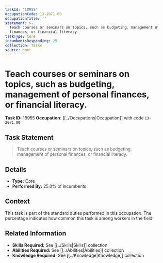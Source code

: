 ```yaml
---
taskId: '18955'
occupationCode: 13-2071.00
occupationTitle: ''
statement: >-
  Teach courses or seminars on topics, such as budgeting, management of personal
  finances, or financial literacy.
taskType: Core
incumbentsResponding: 25
collection: Tasks
source: onet
---
```

# Teach courses or seminars on topics, such as budgeting, management of personal finances, or financial literacy.

**Task ID:** 18955
**Occupation:** [[../Occupations|Occupation]] with code `13-2071.00`

## Task Statement

> Teach courses or seminars on topics, such as budgeting, management of personal finances, or financial literacy.

## Details

- **Type:** Core
- **Performed By:** 25.0% of incumbents

## Context

This task is part of the standard duties performed in this occupation. The percentage indicates how common this task is among workers in the field.

## Related Information

- **Skills Required:** See [[../Skills|Skills]] collection
- **Abilities Required:** See [[../Abilities|Abilities]] collection
- **Knowledge Required:** See [[../Knowledge|Knowledge]] collection
